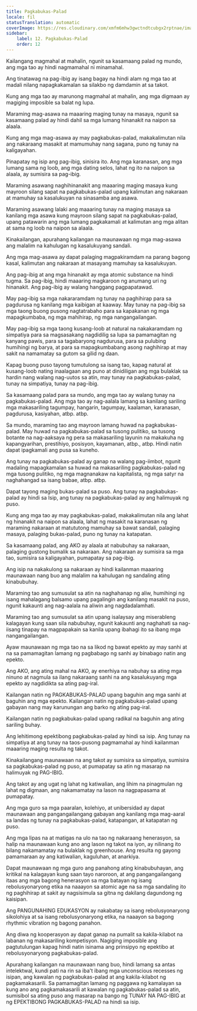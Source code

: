 ```yaml
---
title: Pagkabukas-Palad
locale: fil
statusTranslation: automatic
coverImage: https://res.cloudinary.com/xmfm6mhw3gwctndtcubgx2rptnae/image/upload/v1740337243/small_cover_educacion_fundamental_a051170f1c.webp
sidebar:
    label: 12. Pagkabukas-Palad
    order: 12
---
```

Kailangang magmahal at mahalin, ngunit sa kasamaang palad ng mundo, ang mga tao ay hindi nagmamahal ni minamahal.

Ang tinatawag na pag-ibig ay isang bagay na hindi alam ng mga tao at madali nilang napagkakamalan sa silakbo ng damdamin at sa takot.

Kung ang mga tao ay marunong magmahal at mahalin, ang mga digmaan ay magiging imposible sa balat ng lupa.

Maraming mag-asawa na maaaring maging tunay na masaya, ngunit sa kasamaang palad ay hindi dahil sa mga lumang hinanakit na naipon sa alaala.

Kung ang mga mag-asawa ay may pagkabukas-palad, makakalimutan nila ang nakaraang masakit at mamumuhay nang sagana, puno ng tunay na kaligayahan.

Pinapatay ng isip ang pag-ibig, sinisira ito. Ang mga karanasan, ang mga lumang sama ng loob, ang mga dating selos, lahat ng ito na naipon sa alaala, ay sumisira sa pag-ibig.

Maraming asawang naghihinanakit ang maaaring maging masaya kung mayroon silang sapat na pagkabukas-palad upang kalimutan ang nakaraan at mamuhay sa kasalukuyan na sinasamba ang asawa.

Maraming asawang lalaki ang maaaring tunay na maging masaya sa kanilang mga asawa kung mayroon silang sapat na pagkabukas-palad, upang patawarin ang mga lumang pagkakamali at kalimutan ang mga alitan at sama ng loob na naipon sa alaala.

Kinakailangan, apurahang kailangan na maunawaan ng mga mag-asawa ang malalim na kahulugan ng kasalukuyang sandali.

Ang mga mag-asawa ay dapat palaging magpakiramdam na parang bagong kasal, kalimutan ang nakaraan at masayang mamuhay sa kasalukuyan.

Ang pag-ibig at ang mga hinanakit ay mga atomic substance na hindi tugma. Sa pag-ibig, hindi maaaring magkaroon ng anumang uri ng hinanakit. Ang pag-ibig ay walang hanggang pagpapatawad.

May pag-ibig sa mga nakararamdam ng tunay na paghihirap para sa pagdurusa ng kanilang mga kaibigan at kaaway. May tunay na pag-ibig sa mga taong buong pusong nagtatrabaho para sa kapakanan ng mga mapagkumbaba, ng mga mahihirap, ng mga nangangailangan.

May pag-ibig sa mga taong kusang-loob at natural na nakakaramdam ng simpatiya para sa magsasakang nagdidilig sa lupa sa pamamagitan ng kanyang pawis, para sa tagabaryong nagdurusa, para sa pulubing humihingi ng barya, at para sa mapagkumbabang asong naghihirap at may sakit na namamatay sa gutom sa gilid ng daan.

Kapag buong puso tayong tumutulong sa isang tao, kapag natural at kusang-loob nating inaalagaan ang puno at dinidiligan ang mga bulaklak sa hardin nang walang nag-uutos sa atin, may tunay na pagkabukas-palad, tunay na simpatiya, tunay na pag-ibig.

Sa kasamaang palad para sa mundo, ang mga tao ay walang tunay na pagkabukas-palad. Ang mga tao ay nag-aalala lamang sa kanilang sariling mga makasariling tagumpay, hangarin, tagumpay, kaalaman, karanasan, pagdurusa, kasiyahan, atbp. atbp.

Sa mundo, maraming tao ang mayroon lamang huwad na pagkabukas-palad. May huwad na pagkabukas-palad sa tusong pulitiko, sa tusong botante na nag-aaksaya ng pera sa makasariling layunin na makakuha ng kapangyarihan, prestihiyo, posisyon, kayamanan, atbp., atbp. Hindi natin dapat ipagkamali ang pusa sa kuneho.

Ang tunay na pagkabukas-palad ay ganap na walang pag-iimbot, ngunit madaling mapagkamalan sa huwad na makasariling pagkabukas-palad ng mga tusong pulitiko, ng mga magnanakaw na kapitalista, ng mga satyr na naghahangad sa isang babae, atbp. atbp.

Dapat tayong maging bukas-palad sa puso. Ang tunay na pagkabukas-palad ay hindi sa Isip, ang tunay na pagkabukas-palad ay ang halimuyak ng puso.

Kung ang mga tao ay may pagkabukas-palad, makakalimutan nila ang lahat ng hinanakit na naipon sa alaala, lahat ng masakit na karanasan ng maraming nakaraan at matututong mamuhay sa bawat sandali, palaging masaya, palaging bukas-palad, puno ng tunay na katapatan.

Sa kasamaang palad, ang AKO ay alaala at nabubuhay sa nakaraan, palaging gustong bumalik sa nakaraan. Ang nakaraan ay sumisira sa mga tao, sumisira sa kaligayahan, pumapatay sa pag-ibig.

Ang isip na nakakulong sa nakaraan ay hindi kailanman maaaring maunawaan nang buo ang malalim na kahulugan ng sandaling ating kinabubuhay.

Maraming tao ang sumusulat sa atin na naghahanap ng aliw, humihingi ng isang mahalagang balsamo upang pagalingin ang kanilang masakit na puso, ngunit kakaunti ang nag-aalala na aliwin ang nagdadalamhati.

Maraming tao ang sumusulat sa atin upang isalaysay ang miserableng kalagayan kung saan sila nabubuhay, ngunit kakaunti ang naghahati sa nag-iisang tinapay na magpapakain sa kanila upang ibahagi ito sa ibang mga nangangailangan.

Ayaw maunawaan ng mga tao na sa likod ng bawat epekto ay may sanhi at na sa pamamagitan lamang ng pagbabago ng sanhi ay binabago natin ang epekto.

Ang AKO, ang ating mahal na AKO, ay enerhiya na nabuhay sa ating mga ninuno at nagmula sa ilang nakaraang sanhi na ang kasalukuyang mga epekto ay nagdidikta sa ating pag-iral.

Kailangan natin ng PAGKABUKAS-PALAD upang baguhin ang mga sanhi at baguhin ang mga epekto. Kailangan natin ng pagkabukas-palad upang gabayan nang may karunungan ang barko ng ating pag-iral.

Kailangan natin ng pagkabukas-palad upang radikal na baguhin ang ating sariling buhay.

Ang lehitimong epektibong pagkabukas-palad ay hindi sa isip. Ang tunay na simpatiya at ang tunay na taos-pusong pagmamahal ay hindi kailanman maaaring maging resulta ng takot.

Kinakailangang maunawaan na ang takot ay sumisira sa simpatiya, sumisira sa pagkabukas-palad ng puso, at pumapatay sa atin ng masarap na halimuyak ng PAG-IBIG.

Ang takot ay ang ugat ng lahat ng katiwalian, ang lihim na pinagmulan ng lahat ng digmaan, ang nakamamatay na lason na nagpapasama at pumapatay.

Ang mga guro sa mga paaralan, kolehiyo, at unibersidad ay dapat maunawaan ang pangangailangang gabayan ang kanilang mga mag-aaral sa landas ng tunay na pagkabukas-palad, katapangan, at katapatan ng puso.

Ang mga lipas na at matigas na ulo na tao ng nakaraang henerasyon, sa halip na maunawaan kung ano ang lason ng takot na iyon, ay nilinang ito bilang nakamamatay na bulaklak ng greenhouse. Ang resulta ng gayong pamamaraan ay ang katiwalian, kaguluhan, at anarkiya.

Dapat maunawaan ng mga guro ang panahong ating kinabubuhayan, ang kritikal na kalagayan kung saan tayo naroroon, at ang pangangailangang itaas ang mga bagong henerasyon sa mga batayan ng isang rebolusyonaryong etika na naaayon sa atomic age na sa mga sandaling ito ng paghihirap at sakit ay nagsisimula sa gitna ng dakilang dagundong ng kaisipan.

Ang PANGUNAHING EDUKASYON ay nakabatay sa isang rebolusyonaryong sikolohiya at sa isang rebolusyonaryong etika, na naaayon sa bagong rhythmic vibration ng bagong panahon.

Ang diwa ng kooperasyon ay dapat ganap na pumalit sa kakila-kilabot na labanan ng makasariling kompetisyon. Nagiging imposible ang pagtutulungan kapag hindi natin isinama ang prinsipyo ng epektibo at rebolusyonaryong pagkabukas-palad.

Apurahang kailangan na maunawaan nang buo, hindi lamang sa antas intelektwal, kundi pati na rin sa iba't ibang mga unconscious recesses ng isipan, ang kawalan ng pagkabukas-palad at ang kakila-kilabot ng pagkamakasarili. Sa pamamagitan lamang ng paggawa ng kamalayan sa kung ano ang pagkamakasarili at kawalan ng pagkabukas-palad sa atin, sumisibol sa ating puso ang masarap na bango ng TUNAY NA PAG-IBIG at ng EPEKTIBONG PAGKABUKAS-PALAD na hindi sa isip.

